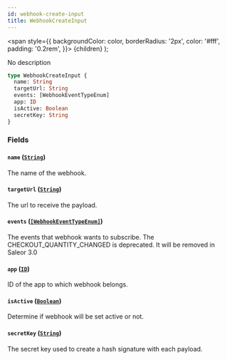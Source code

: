 ```yaml
---
id: webhook-create-input
title: WebhookCreateInput
---
```


<span
style={{
      backgroundColor: color,
      borderRadius: '2px',
      color: '#fff',
      padding: '0.2rem',
    }}>
{children}
</span>
);

No description

```graphql
type WebhookCreateInput {
  name: String
  targetUrl: String
  events: [WebhookEventTypeEnum]
  app: ID
  isActive: Boolean
  secretKey: String
}
```

### Fields

#### `name` ([`String`](/api-reference/scalars/string.mdx))

The name of the webhook.

#### `targetUrl` ([`String`](/api-reference/scalars/string.mdx))

The url to receive the payload.

#### `events` ([`[WebhookEventTypeEnum]`](/api-reference/enums/webhook-event-type-enum.mdx))

The events that webhook wants to subscribe. The CHECKOUT_QUANTITY_CHANGED is deprecated. It will be removed in Saleor 3.0

#### `app` ([`ID`](/api-reference/scalars/id.mdx))

ID of the app to which webhook belongs.

#### `isActive` ([`Boolean`](/api-reference/scalars/boolean.mdx))

Determine if webhook will be set active or not.

#### `secretKey` ([`String`](/api-reference/scalars/string.mdx))

The secret key used to create a hash signature with each payload.
